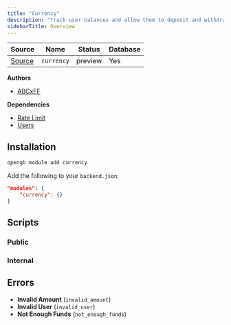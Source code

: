 ```yaml
---
title: "Currency"
description: "Track user balances and allow them to deposit and withdraw."
sidebarTitle: Overview
---
```


| Source                                                                           | Name       | Status     | Database     |
| -------------------------------------------------------------------------------- | ---------- | ---------- | ------------ |
| [Source](https://github.com/rivet-gg/opengb-modules/tree/main/modules/currency) | `currency` | preview | Yes |

**Authors**

- [ABCxFF](https://github.com/ABCxFF)

**Dependencies**

- [Rate Limit](/modules/rate_limit/overview)
- [Users](/modules/users/overview)

## Installation

<Tabs>

<Tab title="CLI">

```sh CLI
opengb module add currency
```

</Tab>

<Tab title="backend.json">

Add the following to your `backend.json`:

```json backend.json
"modules": {
	"currency": {}
}

```
</Tab>

</Tabs>



## Scripts

### Public

<CardGroup><Card title="Get Balance by Token" href="/modules/currency/scripts/get_balance_by_token"></Card></CardGroup>

### Internal

<CardGroup><Card title="Deposit" href="/modules/currency/scripts/deposit"></Card><Card title="Get Balance" href="/modules/currency/scripts/get_balance"></Card><Card title="Set Balance" href="/modules/currency/scripts/set_balance"></Card><Card title="Withdraw" href="/modules/currency/scripts/withdraw"></Card></CardGroup>

## Errors

- **Invalid Amount** (`invalid_amount`) 
- **Invalid User** (`invalid_user`) 
- **Not Enough Funds** (`not_enough_funds`) 
